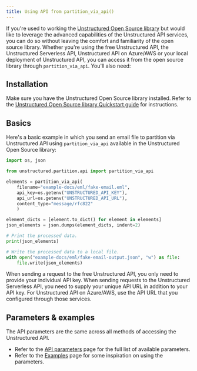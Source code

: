 ```yaml
---
title: Using API from partition_via_api()
---
```


If you're used to working the [Unstructured Open Source library](https://github.com/Unstructured-IO/unstructured) but
would like to leverage the advanced capabilities of the Unstructured API services, you can do so without leaving the comfort
and familiarity of the open source library.  Whether you're using the free Unstructured API, the Unstructured Serverless API,
Unstructured API on Azure/AWS or your local deployment of Unstructured API, you can access it from the open source library
through `partition_via_api`. You'll also need:


<SharedAPIKeyURL />

## Installation

Make sure you have the Unstructured Open Source library installed.
Refer to the [Unstructured Open Source library Quickstart guide](/open-source/introduction/quick-start) for instructions.

## Basics

Here's a basic example in which you send an email file to partition via Unstructured API using `partition_via_api` available
in the Unstructured Open Source library:

```python
import os, json

from unstructured.partition.api import partition_via_api

elements = partition_via_api(
    filename="example-docs/eml/fake-email.eml",
    api_key=os.getenv("UNSTRUCTURED_API_KEY"),
    api_url=os.getenv("UNSTRUCTURED_API_URL"),
    content_type="message/rfc822"
    )

element_dicts = [element.to_dict() for element in elements]
json_elements = json.dumps(element_dicts, indent=2)

# Print the processed data.
print(json_elements)

# Write the processed data to a local file.
with open("example-docs/eml/fake-email-output.json", "w") as file:
    file.write(json_elements)
```

When sending a request to the free Unstructured API, you only need to provide your individual API key.
When sending requests to the Unstructured Serverless API, you need to supply your unique API URL in addition to your API key.
For Unstructured API on Azure/AWS, use the API URL that you configured through those services.


<SharedPartitionViaAPISingleFile />

## Parameters & examples

The API parameters are the same across all methods of accessing the Unstructured API.

* Refer to the [API parameters](/api-reference/api-services/api-parameters) page for the full list of available parameters.
* Refer to the [Examples](/api-reference/api-services/examples) page for some inspiration on using the parameters.

[//]: # (TODO: when we have the concepts page shared across products, link it from here for the users to learn about partition strategies, chunking strategies and other important shared concepts)
